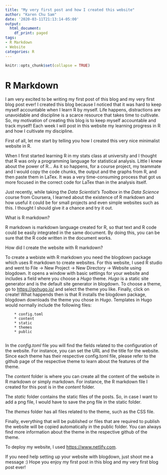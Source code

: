 ```yaml
---
title: "My very first post and how I created this website"
author: "Karen Chu Sam"
date: '2020-03-11T21:13:14-05:00'
output:
  html_document:
    df_print: paged
tags:
- R Markdown
- Website
categories: R
---
```


```r
knitr::opts_chunk$set(collapse = TRUE)
```

# R Markdown

I am very excited to be writing my first post of this blog and my very first blog post ever! I created this blog because I noticed that it was hard to keep myself accountable when I learn R by myself. Life happens, distractions are unavoidable and discipline is a scarce resource that takes time to cultivate. So, my motivation of creating this blog is to keep myself accountable and track myself! Each week I will post in this website my learning progress in R and how I cultivate my discipline.

First of all, let me start by telling you how I created this very nice minimalist website in R.

When I first started learning R in my stats class at university and I thought that R was only a programming language for statistical analysis. Little I knew about the power of R... As it so happens, for a course project, my teammate and I would copy the code chunks, the output and the graphs from R, and then paste them in LaTex. It was a very time-consuming process that got us more focused in the correct code for LaTex than in the analysis itself. 

Just recently, while taking the *Data Scientist's Toolbox* in the *Data Science* course from Coursera, I  learned about the existence of R markdown and how useful it could be for small projects and even simple websites such as this. I thought I should give it a chance and try it out.

What is R markdown?

R markdown is markdown language created for R, so that text and R code could be easily integrated in the same document. By doing this, you can be sure that the R code written in the document works.

How did I create the website with R markdown?

To create a webiste with R markdown you need the blogdown package which uses R markdown to create websites. For this website, I used R studio and went to File -> New Project -> New Directory -> Website using blogdown. It opens a window with basic settings for your website and includes a field where you choose a *Hugo* theme. *Hugo* is a static site generator and is the default site generator in blogdown. To choose a theme, go to <https://gohugo.io/> and select the theme you like. Finally, click on create! What happends then is that R installs the blogdown package, blogdown downloads the theme you chose in *Hugo*. Templates in Hugo would normally include the following files: 

        * config.toml
        * content
        * static
        * themes
        * public
        
In the *config.toml* file you will find the fields related to the configuration of the website. For instance, you can set the URL and the title for the website. Since each theme has their respective config.toml file, please refer to the github page of the respective theme to learn about the features of the theme.

The *content* folder is where you can create all the content of the website in R markdown or simply markdown. For instance, the R markdown file I created for this post is in the *content* folder. 

The *static* folder contains the static files of the posts. So, in case I want to add a png file, I would have to save the png file in the static folder.

The *themes* folder has all files related to the theme, such as the CSS file.

Finally, everything that will be published or files that are required to publish the website will be copied automatically in the public folder. You can always find more information about the theme in the respective github of the theme.

To deploy my website, I used <https://www.netlify.com>.

If you need help setting up your website with blogdown, just shoot me a message :) Hope you enjoy my first post in this blog and my very first blog post ever! 


